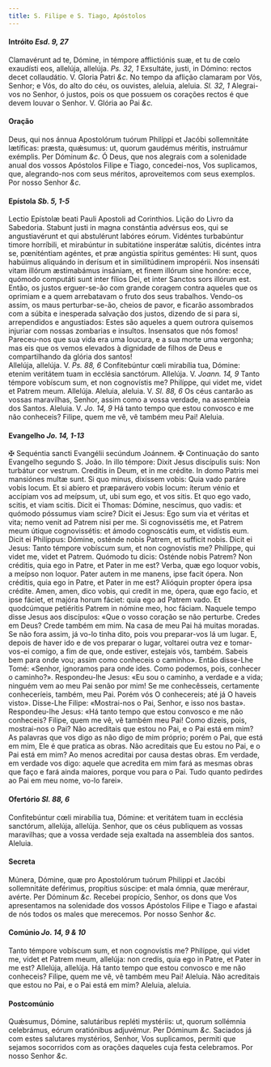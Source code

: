 ```yaml
---
title: S. Filipe e S. Tiago, Apóstolos
---
```


#### Intróito <em>Esd. 9, 27</em>

<div class="grid grid-cols-2 gap-5">
  <span class="text-justify">
    Clamavérunt ad te, Dómine, in témpore afflictiónis suæ, et tu de cœlo
    exaudísti eos, allelúja, allelúja. <em>Ps. 32, 1</em> Exsultáte, justi, in
    Dómino: rectos decet collaudátio. V. Gloria Patri <em>&c.</em>
  </span>
  <span class="text-justify">
    No tempo da aflição clamaram por Vós, Senhor; e Vós, do alto do céu, os
    ouvistes, aleluia, aleluia. <em>Sl. 32, 1</em> Alegrai-vos no Senhor, ó
    justos, pois os que possuem os corações rectos é que devem louvar o Senhor.
    V. Glória ao Pai <em>&c.</em>
  </span>
</div>

#### Oração

<div class="grid grid-cols-2 gap-5">
  <span class="text-justify">
    Deus, qui nos ánnua Apostolórum tuórum Philíppi et Jacóbi sollemnitáte
    lætíficas: præsta, quǽsumus: ut, quorum gaudémus méritis, instruámur
    exémplis. Per Dóminum <em>&c.</em>
  </span>
  <span class="text-justify">
    Ó Deus, que nos alegrais com a solenidade anual dos vossos Apóstolos Filipe
    e Tiago, concedei-nos, Vos suplicamos, que, alegrando-nos com seus méritos,
    aproveitemos com seus exemplos. Por nosso Senhor <em>&c.</em>
  </span>
</div>

#### Epístola <em>Sb. 5, 1-5</em>

<div class="grid grid-cols-2 gap-5">
  <span class="text-justify">
    Lectio Epístolæ beati Pauli Apostoli ad Corinthios.
  </span>
  <span class="text-justify">Lição do Livro da Sabedoria.</span>
  <span class="text-justify">
    Stabunt justi in magna constántia advérsus eos, qui se angustiavérunt et qui
    abstulérunt labóres eórum. Vidéntes turbabúntur timore horríbili, et
    mirabúntur in subitatióne insperátæ salútis, dicéntes intra se, pœniténtiam
    agéntes, et præ angústia spíritus geméntes: Hi sunt, quos habúimus aliquándo
    in derísum et in similitúdinem impropérii. Nos insensáti vitam illórum
    æstimabámus insániam, et finem illórum sine honóre: ecce, quómodo computáti
    sunt inter fílios Dei, et inter Sanctos sors illórum est.
  </span>
  <span class="text-justify">
    Então, os justos erguer-se-ão com grande coragem contra aqueles que os
    oprimiam e a quem arrebatavam o fruto dos seus trabalhos. Vendo-os assim, os
    maus perturbar-se-ão, cheios de pavor, e ficarão assombrados com a súbita e
    inesperada salvação dos justos, dizendo de si para si, arrependidos e
    angustiados: Estes são aqueles a quem outrora quisemos injuriar com nossas
    zombarias e insultos. Insensatos que nós fomos! Pareceu-nos que sua vida era
    uma loucura, e a sua morte uma vergonha; mas eis que os vemos elevados à
    dignidade de filhos de Deus e compartilhando da glória dos santos!
  </span>
</div>

<div class="grid grid-cols-2 gap-5">
  <span class="text-justify">
    Allelúja, allelúja. V. <em>Ps. 88, 6</em> Confitebúntur cœli mirabília tua,
    Dómine: etenim veritátem tuam in ecclésia sanctórum. Allelúja. V.
    <em>Joann. 14, 9</em> Tanto témpore vobíscum sum, et non cognovístis me? Philíppe,
    qui videt me, videt et Patrem meum. Allelúja.
  </span>
  <span class="text-justify">
    Aleluia, aleluia. V. <em>Sl. 88, 6</em> Os céus cantarão as vossas
    maravilhas, Senhor, assim como a vossa verdade, na assembleia dos Santos.
    Aleluia. V. <em>Jo. 14, 9</em> Há tanto tempo que estou convosco e me não
    conheceis? Filipe, quem me vê, vê também meu Pai! Aleluia.
  </span>
</div>

#### Evangelho <em>Jo. 14, 1-13</em>

<div class="grid grid-cols-2 gap-5">
  <span class="text-justify">
    <span class="text-red-500">&#10016;</span> Sequéntia sancti Evangélii
    secúndum Joánnem.
  </span>
  <span class="text-justify">
    <span class="text-red-500">&#10016;</span> Continuação do santo Evangelho
    segundo S. João.
  </span>
  <span class="text-justify">
    In illo témpore: Dixit Jesus discípulis suis: Non turbátur cor vestrum.
    Creditis in Deum, et in me crédite. In domo Patris mei mansiónes multæ sunt.
    Si quo minus, dixíssem vobis: Quia vado paráre vobis locum. Et si abíero et
    præparávero vobis locum: íterum vénio et accípiam vos ad meípsum, ut, ubi
    sum ego, et vos sitis. Et quo ego vado, scitis, et viam scitis. Dicit ei
    Thomas: Dómine, nescímus, quo vadis: et quómodo póssumus viam scire? Dicit
    ei Jesus: Ego sum via et véritas et vita; nemo venit ad Patrem nisi per me.
    Si cognovissétis me, et Patrem meum útique cognovissétis: et ámodo
    cognoscátis eum, et vidístis eum. Dicit ei Philíppus: Dómine, osténde nobis
    Patrem, et sufficit nobis. Dicit ei Jesus: Tanto témpore vobíscum sum, et
    non cognovístis me? Philíppe, qui videt me, videt et Patrem. Quómodo tu
    dicis: Osténde nobis Patrem? Non créditis, quia ego in Patre, et Pater in me
    est? Verba, quæ ego loquor vobis, a meípso non loquor. Pater autem in me
    manens, ipse facit ópera. Non créditis, quia ego in Patre, et Pater in me
    est? Alióquin propter ópera ipsa crédite. Amen, amen, dico vobis, qui credit
    in me, ópera, quæ ego facio, et ipse fáciet, et majóra horum fáciet: quia
    ego ad Patrem vado. Et quodcúmque petiéritis Patrem in nómine meo, hoc
    fáciam.
  </span>
  <span class="text-justify">
    Naquele tempo disse Jesus aos discípulos: «Que o vosso coração se não
    perturbe. Credes em Deus? Crede também em mim. Na casa de meu Pai há muitas
    moradas. Se não fora assim, já vo-lo tinha dito, pois vou preparar-vos lá um
    lugar. E, depois de haver ido e de vos preparar o lugar, voltarei outra vez
    e tomar-vos-ei comigo, a fim de que, onde estiver, estejais vós, também.
    Sabeis bem para onde vou; assim como conheceis o caminho». Então disse-Lhe
    Tomé: «Senhor, ignoramos para onde ides. Como podemos, pois, conhecer o
    caminho?». Respondeu-lhe Jesus: «Eu sou o caminho, a verdade e a vida;
    ninguém vem ao meu Pai senão por mim! Se me conhecêsseis, certamente
    conheceríeis, também, meu Pai. Porém vós O conhecereis; até já O haveis
    visto». Disse-Lhe Filipe: «Mostrai-nos o Pai, Senhor, e isso nos basta».
    Respondeu-lhe Jesus: «Há tanto tempo que estou convosco e me não conheceis?
    Filipe, quem me vê, vê também meu Pai! Como dizeis, pois, mostrai-nos o Pai?
    Não acreditais que estou no Pai, e o Pai está em mim? As palavras que vos
    digo as não digo de mim próprio; porém o Pai, que está em mim, Ele é que
    pratica as obras. Não acreditais que Eu estou no Pai, e o Pai está em mim?
    Ao menos acreditai por causa destas obras. Em verdade, em verdade vos digo:
    aquele que acredita em mim fará as mesmas obras que faço e fará ainda
    maiores, porque vou para o Pai. Tudo quanto pedirdes ao Pai em meu nome,
    vo-lo farei».
  </span>
</div>

#### Ofertório <em>Sl. 88, 6</em>

<div class="grid grid-cols-2 gap-5">
  <span class="text-justify">
    Confitebúntur cœli mirabília tua, Dómine: et veritátem tuam in ecclésia
    sanctórum, allelúja, allelúja.
  </span>
  <span class="text-justify">
    Senhor, que os céus publiquem as vossas maravilhas; que a vossa verdade seja
    exaltada na assembleia dos santos. Aleluia.
  </span>
</div>

#### Secreta

<div class="grid grid-cols-2 gap-5">
  <span class="text-justify">
    Múnera, Dómine, quæ pro Apostolórum tuórum Philippi et Jacóbi sollemnitáte
    deférimus, propítius súscipe: et mala ómnia, quæ meréraur, avérte. Per
    Dóminum <em>&c.</em>
  </span>
  <span class="text-justify">
    Recebei propício, Senhor, os dons que Vos apresentamos na solenidade dos
    vossos Apóstolos Filipe e Tiago e afastai de nós todos os males que
    merecemos. Por nosso Senhor <em>&c.</em>
  </span>
</div>

#### Comúnio <em>Jo. 14, 9 & 10</em>

<div class="grid grid-cols-2 gap-5">
  <span class="text-justify">
    Tanto témpore vobíscum sum, et non cognovístis me? Philíppe, qui videt me,
    videt et Patrem meum, allelúja: non credis, quia ego in Patre, et Pater in
    me est? Allelúja, allelúja.
  </span>
  <span class="text-justify">
    Há tanto tempo que estou convosco e me não conheceis? Filipe, quem me vê, vê
    também meu Pai! Aleluia. Não acreditais que estou no Pai, e o Pai está em
    mim? Aleluia, aleluia.
  </span>
</div>

#### Postcomúnio

<div class="grid grid-cols-2 gap-5">
  <span class="text-justify">
    Quǽsumus, Dómine, salutáribus repléti mystériis: ut, quorum sollémnia
    celebrámus, eórum oratiónibus adjuvémur. Per Dóminum <em>&c.</em>
  </span>
  <span class="text-justify">
    Saciados já com estes salutares mystérios, Senhor, Vos suplicamos, permiti
    que sejamos socorridos com as orações daqueles cuja festa celebramos. Por
    nosso Senhor <em>&c.</em>
  </span>
</div>
